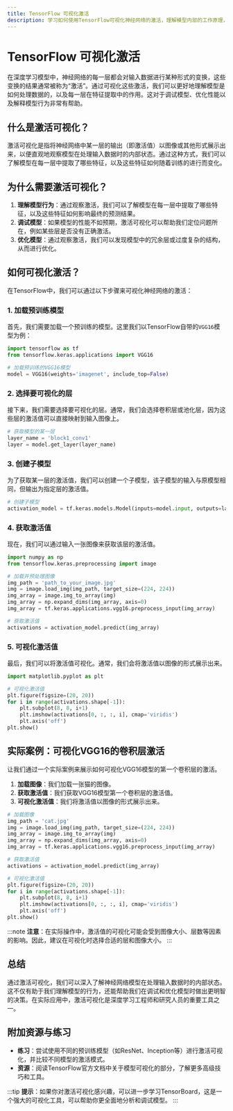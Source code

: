```yaml
---
title: TensorFlow 可视化激活
description: 学习如何使用TensorFlow可视化神经网络的激活，理解模型内部的工作原理，并通过实际案例掌握调试和优化模型的技巧。
---
```


# TensorFlow 可视化激活

在深度学习模型中，神经网络的每一层都会对输入数据进行某种形式的变换，这些变换的结果通常被称为“激活”。通过可视化这些激活，我们可以更好地理解模型是如何处理数据的，以及每一层在特征提取中的作用。这对于调试模型、优化性能以及解释模型行为非常有帮助。

## 什么是激活可视化？

激活可视化是指将神经网络中某一层的输出（即激活值）以图像或其他形式展示出来，以便直观地观察模型在处理输入数据时的内部状态。通过这种方式，我们可以了解模型在每一层中提取了哪些特征，以及这些特征如何随着训练的进行而变化。

## 为什么需要激活可视化？

1. **理解模型行为**：通过观察激活，我们可以了解模型在每一层中提取了哪些特征，以及这些特征如何影响最终的预测结果。
2. **调试模型**：如果模型的性能不如预期，激活可视化可以帮助我们定位问题所在，例如某些层是否没有正确激活。
3. **优化模型**：通过观察激活，我们可以发现模型中的冗余层或过度复杂的结构，从而进行优化。

## 如何可视化激活？

在TensorFlow中，我们可以通过以下步骤来可视化神经网络的激活：

### 1. 加载预训练模型

首先，我们需要加载一个预训练的模型。这里我们以TensorFlow自带的`VGG16`模型为例：

```python
import tensorflow as tf
from tensorflow.keras.applications import VGG16

# 加载预训练的VGG16模型
model = VGG16(weights='imagenet', include_top=False)
```

### 2. 选择要可视化的层

接下来，我们需要选择要可视化的层。通常，我们会选择卷积层或池化层，因为这些层的激活值可以直接映射到输入图像上。

```python
# 获取模型的某一层
layer_name = 'block1_conv1'
layer = model.get_layer(layer_name)
```

### 3. 创建子模型

为了获取某一层的激活值，我们可以创建一个子模型，该子模型的输入与原模型相同，但输出为指定层的激活值。

```python
# 创建子模型
activation_model = tf.keras.models.Model(inputs=model.input, outputs=layer.output)
```

### 4. 获取激活值

现在，我们可以通过输入一张图像来获取该层的激活值。

```python
import numpy as np
from tensorflow.keras.preprocessing import image

# 加载并预处理图像
img_path = 'path_to_your_image.jpg'
img = image.load_img(img_path, target_size=(224, 224))
img_array = image.img_to_array(img)
img_array = np.expand_dims(img_array, axis=0)
img_array = tf.keras.applications.vgg16.preprocess_input(img_array)

# 获取激活值
activations = activation_model.predict(img_array)
```

### 5. 可视化激活值

最后，我们可以将激活值可视化。通常，我们会将激活值以图像的形式展示出来。

```python
import matplotlib.pyplot as plt

# 可视化激活值
plt.figure(figsize=(20, 20))
for i in range(activations.shape[-1]):
    plt.subplot(8, 8, i+1)
    plt.imshow(activations[0, :, :, i], cmap='viridis')
    plt.axis('off')
plt.show()
```

## 实际案例：可视化VGG16的卷积层激活

让我们通过一个实际案例来展示如何可视化VGG16模型的第一个卷积层的激活。

1. **加载图像**：我们加载一张猫的图像。
2. **获取激活值**：我们获取VGG16模型第一个卷积层的激活值。
3. **可视化激活值**：我们将激活值以图像的形式展示出来。

```python
# 加载图像
img_path = 'cat.jpg'
img = image.load_img(img_path, target_size=(224, 224))
img_array = image.img_to_array(img)
img_array = np.expand_dims(img_array, axis=0)
img_array = tf.keras.applications.vgg16.preprocess_input(img_array)

# 获取激活值
activations = activation_model.predict(img_array)

# 可视化激活值
plt.figure(figsize=(20, 20))
for i in range(activations.shape[-1]):
    plt.subplot(8, 8, i+1)
    plt.imshow(activations[0, :, :, i], cmap='viridis')
    plt.axis('off')
plt.show()
```

:::note
**注意**：在实际操作中，激活值的可视化可能会受到图像大小、层数等因素的影响。因此，建议在可视化时选择合适的层和图像大小。
:::

## 总结

通过激活可视化，我们可以深入了解神经网络模型在处理输入数据时的内部状态。这不仅有助于我们理解模型的行为，还能帮助我们在调试和优化模型时做出更明智的决策。在实际应用中，激活可视化是深度学习工程师和研究人员的重要工具之一。

## 附加资源与练习

- **练习**：尝试使用不同的预训练模型（如ResNet、Inception等）进行激活可视化，并比较不同模型的激活模式。
- **资源**：阅读TensorFlow官方文档中关于模型可视化的部分，了解更多高级技巧和工具。

:::tip
**提示**：如果你对激活可视化感兴趣，可以进一步学习TensorBoard，这是一个强大的可视化工具，可以帮助你更全面地分析和调试模型。
:::